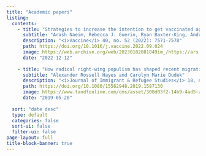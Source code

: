 ```yaml
---
title: "Academic papers"
listing:
  contents:
    - title: "Strategies to increase the intention to get vaccinated against COVID-19: Findings from a nationally representative survey of US adults, October 2020 to October 2021"
      subtitle: "Arash Naeim, Rebecca J. Guerin, Ryan Baxter-King, Andrea H. Okun, Neil Wenger, Karen Sepucha, Annette L. Stanton, Aaron Rudkin, Derek Holliday, Alexander Rossell Hayes, and Lynn Vavreck"
      description: "<i>Vaccine</i> 40, no. 52 (2022): 7571-7578"
      path: https://doi.org/10.1016/j.vaccine.2022.09.024
      image: https://web.archive.org/web/20230102081849im_/https://ars.els-cdn.com/content/image/X0264410X.jpg
      date: "2022-12-12"
      
    - title: "How radical right-wing populism has shaped recent migration policy in Austria and Germany"
      subtitle: "Alexander Rossell Hayes and Carolyn Marie Dudek"
      description: "<i>Journal of Immigrant & Refugee Studies</i> 18, no. 2 (2020): 133-150"
      path: https://doi.org/10.1080/15562948.2019.1587130
      image: https://www.tandfonline.com/cms/asset/308d03f2-14b9-4ad5-afec-c7251ac004ac/wimm20.v018.i02.largecover.jpg
      date: "2019-05-20"
  
  sort: "date desc"
  type: default
  categories: false
  sort-ui: false
  filter-ui: false
page-layout: full
title-block-banner: true
---
```

